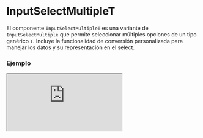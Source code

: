 # InputSelectMultipleT

El componente `InputSelectMultipleT` es una variante de `InputSelectMultiple` que permite seleccionar múltiples opciones de un tipo genérico `T`. Incluye la funcionalidad de conversión personalizada para manejar los datos y su representación en el select.


### Ejemplo

<Iframe minHeightIframe="30dvh" src="https://fenextjs-component-storybook.vercel.app/iframe.html?args=&id=input-inputselectmultiplet--index&viewMode=story" />

### Importación

Para importar el componente InputSelectMultipleT, se puede hacer desde fenextjs

```tsx copy
import { InputSelectMultipleT } from "fenextjs";
```

### Parámetros

| Parámetro | Tipo | Requerido | Default | Descripcion |
| --------- | ---- | --------- | ------- | ----------- |
| defaultValue | T[] | no |  | Valores por defecto seleccionados en el select. |
| value | T[] | no |  | Valores actualmente seleccionados. |
| options | T[] | sí |  | Lista de opciones disponibles para seleccionar. |
| onChange | (v?: T[]) =\> void | no |  | Función que se ejecuta cuando cambian los valores seleccionados. |
| onParse | (v?: T) =\> InputSelectItemOptionBaseProps\<T\> | sí |  | Función utilizada para convertir cada valor del tipo `T` en una opción seleccionable para el componente `InputSelectMultiple`. |

### Storybook

Para ver el storybook del componente lo puede hacer con este [link](https://fenextjs-component-storybook.vercel.app/?path=/story/input-inputselectmultiplet--index)

### Usos

- Uso básico de InputSelectMultipleT

```tsx copy

const options = [
    { id: 1, name: "Option 1" },
    { id: 2, name: "Option 2" },
    { id: 3, name: "Option 3" },
];

<InputSelectMultipleT
    options={options}
    onParse={(option) => ({ label: option.name, value: option.id })}
    onChange={(selected) => console.log(selected)}
/>
```

- InputSelectMultipleT con valores por defecto

```tsx copy

const options = [
    { id: 1, name: "Option 1" },
    { id: 2, name: "Option 2" },
    { id: 3, name: "Option 3" },
];

<InputSelectMultipleT
    defaultValue={[options[0], options[1]]}
    options={options}
    onParse={(option) => ({ label: option.name, value: option.id })}
    onChange={(selected) => console.log(selected)}
/>
```

